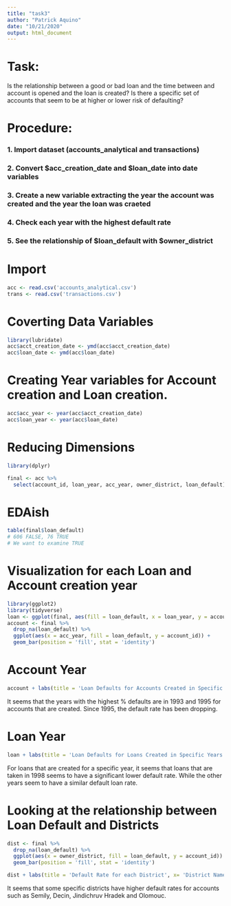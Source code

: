 ```yaml
---
title: "task3"
author: "Patrick Aquino"
date: "10/21/2020"
output: html_document
---
```


# Task:

Is the relationship between a good or bad loan and the time between and account is opened and the loan is created? Is there a specific set of accounts that seem to be at higher or lower risk of defaulting?

# Procedure:
### 1. Import dataset (accounts_analytical and transactions)
### 2. Convert $acc_creation_date and $loan_date into date variables
### 3. Create a new variable extracting the year the account was created and the year the loan was craeted
### 4. Check each year with the highest default rate
### 5. See the relationship of $loan_default with $owner_district

# Import

```r
acc <- read.csv('accounts_analytical.csv')
trans <- read.csv('transactions.csv')
```

# Coverting Data Variables
```r
library(lubridate)
acc$acct_creation_date <- ymd(acc$acct_creation_date)
acc$loan_date <- ymd(acc$loan_date)
```

# Creating Year variables for Account creation and Loan creation.
```r
acc$acc_year <- year(acc$acct_creation_date)
acc$loan_year <- year(acc$loan_date)
```

# Reducing Dimensions
```r
library(dplyr)

final <- acc %>%
  select(account_id, loan_year, acc_year, owner_district, loan_default)
```

# EDAish
```r
table(final$loan_default)
# 606 FALSE, 76 TRUE
# We want to examine TRUE
```

# Visualization for each Loan and Account creation year
```r
library(ggplot2)
library(tidyverse)
loan <- ggplot(final, aes(fill = loan_default, x = loan_year, y = account_id)) + geom_bar(position = 'fill', stat = 'identity')
account <- final %>% 
  drop_na(loan_default) %>%
  ggplot(aes(x = acc_year, fill = loan_default, y = account_id)) +
  geom_bar(position = 'fill', stat = 'identity')
```

# Account Year
```r
account + labs(title = 'Loan Defaults for Accounts Created in Specific Years', x = 'Account Year Created', y = 'Value')
```

It seems that the years with the highest % defaults are in 1993 and 1995 for accounts that are created. Since 1995, the default rate has been dropping. 

# Loan Year
```r
loan + labs(title = 'Loan Defaults for Loans Created in Specific Years', x = 'Account Year Created', y = 'Value')
```

For loans that are created for a specific year, it seems that loans that are taken in 1998 seems to have a significant lower default rate. While the other years seem to have a similar default loan rate. 

# Looking at the relationship between Loan Default and Districts 
```r
dist <- final %>% 
  drop_na(loan_default) %>%
  ggplot(aes(x = owner_district, fill = loan_default, y = account_id)) +
  geom_bar(position = 'fill', stat = 'identity')
```
```r
dist + labs(title = 'Default Rate for each District', x= 'District Names', y = 'Values') + theme(axis.text.x = element_text(angle = 90))
```

It seems that some specific districts have higher default rates for accounts such as Semily, Decin, Jindichruv Hradek and Olomouc.


